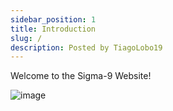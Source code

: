 ```yaml
---
sidebar_position: 1
title: Introduction
slug: /
description: Posted by TiagoLobo19
---
```

Welcome to the Sigma-9 Website!


 ![image](https://user-images.githubusercontent.com/93576144/218256028-5bf20bef-ae0b-4caa-bea9-fd0d711ecc30.png)

